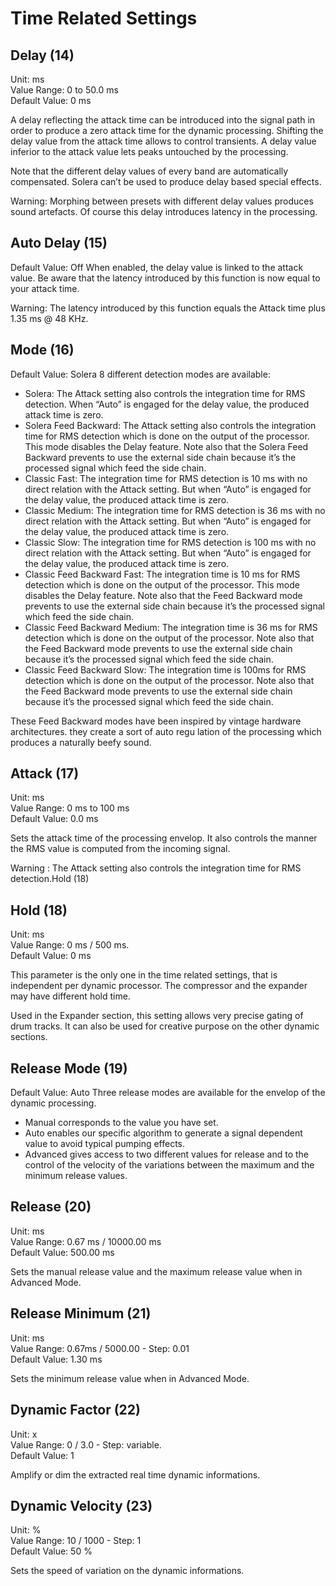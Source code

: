 # Time Related Settings


## Delay (14)
Unit: ms  
Value Range: 0 to 50.0 ms  
Default Value: 0 ms  

A delay reflecting the attack time can be introduced into the signal path in order to produce a zero attack time for
the dynamic processing. Shifting the delay value from the attack time allows to control transients. A delay value
inferior to the attack value lets peaks untouched by the processing.

:::{.callout-note}
Note that the different delay values of every band are automatically compensated. Solera can’t be used to produce
delay based special effects.
:::

:::{.callout-warning}
 Warning: Morphing between presets with different delay values produces sound artefacts.
Of course this delay introduces latency in the processing.
:::


## Auto Delay (15)
Default Value: Off
When enabled, the delay value is linked to the attack value. Be aware that the latency introduced by this function
is now equal to your attack time.

:::{.callout-warning}
 Warning: The latency introduced by this function equals the Attack time plus 1.35 ms @ 48 KHz.
:::


## Mode (16)
Default Value: Solera
8 different detection modes are available:

- Solera: The Attack setting also controls the integration time for RMS detection. When “Auto” is engaged for the
delay value, the produced attack time is zero.
- Solera Feed Backward: The Attack setting also controls the integration time for RMS detection which is done on
the output of the processor. This mode disables the Delay feature. Note also that the Solera Feed Backward prevents 
to use the external side chain because it’s the processed signal which feed the side chain.
- Classic Fast: The integration time for RMS detection is 10 ms with no direct relation with the Attack setting. But
when “Auto” is engaged for the delay value, the produced attack time is zero.
- Classic Medium: The integration time for RMS detection is 36 ms with no direct relation with the Attack setting.
But when “Auto” is engaged for the delay value, the produced attack time is zero.
- Classic Slow: The integration time for RMS detection is 100 ms with no direct relation with the Attack setting. But
when “Auto” is engaged for the delay value, the produced attack time is zero.
- Classic Feed Backward Fast: The integration time is 10 ms for RMS detection which is done on the output of the
processor. This mode disables the Delay feature. Note also that the Feed Backward mode prevents to use the external 
side chain because it’s the processed signal which feed the side chain.
- Classic Feed Backward Medium: The integration time is 36 ms for RMS detection which is done on the output
of the processor. Note also that the Feed Backward mode prevents to use the external side chain because it’s the
processed signal which feed the side chain.
- Classic Feed Backward Slow: The integration time is 100ms for RMS detection which is done on the output of the
processor. Note also that the Feed Backward mode prevents to use the external side chain because it’s the processed 
signal which feed the side chain.

These Feed Backward modes have been inspired by vintage hardware architectures. they create a sort of auto regu
lation of the processing which produces a naturally beefy sound.


## Attack (17)
Unit: ms  
Value Range: 0 ms to 100 ms  
Default Value: 0.0 ms  

Sets the attack time of the processing envelop. It also controls the manner the RMS value is computed from the
incoming signal.

:::{.callout-warning}
 Warning : The Attack setting also controls the integration time for RMS detection.Hold (18)
:::


## Hold (18)
Unit: ms  
Value Range: 0 ms / 500 ms.  
Default Value: 0 ms  

This parameter is the only one in the time related settings, that is independent per dynamic processor. The compressor
and the expander may have different hold time.

Used in the Expander section, this setting allows very precise gating of drum tracks. It can also be used for creative
purpose on the other dynamic sections.


## Release Mode (19)
Default Value: Auto
Three release modes are available for the envelop of the dynamic processing.

- Manual corresponds to the value you have set.
- Auto enables our specific algorithm to generate a signal dependent value to avoid typical pumping effects.
- Advanced gives access to two different values for release and to the control of the velocity of the variations between 
the maximum and the minimum release values.


## Release (20)
Unit: ms  
Value Range: 0.67 ms / 10000.00 ms  
Default Value: 500.00 ms  

Sets the manual release value and the maximum release value when in Advanced Mode.


## Release Minimum (21)
Unit: ms  
Value Range: 0.67ms / 5000.00 - Step: 0.01  
Default Value: 1.30 ms  

Sets the minimum release value when in Advanced Mode.


## Dynamic Factor (22)
Unit: x  
Value Range: 0 / 3.0 - Step: variable.  
Default Value: 1  

Amplify or dim the extracted real time dynamic informations.


## Dynamic Velocity (23)
Unit: %  
Value Range: 10 / 1000 - Step: 1  
Default Value: 50 %  

Sets the speed of variation on the dynamic informations.

